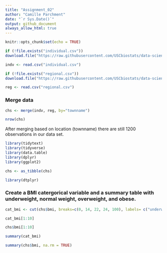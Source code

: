 ```yaml
---
title: "Assignment_02"
author: "Camille Parchment"
date: "`r Sys.Date()`"
output: github_document
always_allow_html: true
---
```


```r
knitr::opts_chunk$set(echo = TRUE)
```

```r
if (!file.exists("individual.csv"))
download.file("https://raw.githubusercontent.com/USCbiostats/data-science-data/master/01_chs/chs_individual.csv", "individual.csv", method="libcurl", timeout = 60)
```
```r
indv <- read.csv("individual.csv")
```

```r
if (!file.exists("regional.csv"))
download.file("https://raw.githubusercontent.com/USCbiostats/data-science-data/master/01_chs/chs_regional.csv", "regional.csv", method="libcurl", timeout = 60)
```
```r
reg <- read.csv("regional.csv")
```

### Merge data 

```r
chs <- merge(indv, reg, by="townname")
```
```r
nrow(chs)
```

After merging based on  location (townname) there are still 1200 observations in our data set.

```r
library(tidytext)
library(tidyverse)
library(data.table)
library(dplyr)
library(ggplot2)
```
```r
chs <- as_tibble(chs)
```
```r
library(dtplyr)
```

### Create a BMI catergorical variable and a summary table with underweight, normal weight, overweight, and obese. 

```r
cat_bmi <- cut(chs$bmi, breaks=c(0, 14, 22, 24, 100), labels= c("underweight","normal", "overwight","obese"), right = FALSE)
```
```r
cat_bmi[1:10]
```
```r
chs$bmi[1:10]
```
```r
summary(cat_bmi) 
```
```r
summary(chs$bmi, na.rm = TRUE)
```

